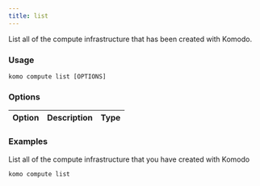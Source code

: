 ```yaml
---
title: list
---
```


List all of the compute infrastructure that has been created with Komodo.

### Usage

`komo compute list [OPTIONS]`

### Options

| Option                              	    | Description                                        | Type 	|
|-----------------------------------------  |--------------------------------------------------- |------	|

### Examples

List all of the compute infrastructure that you have created with Komodo
```bash
komo compute list
```
